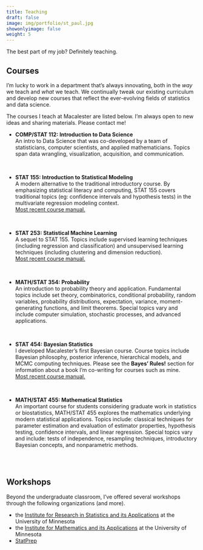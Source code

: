 ```yaml
---
title: Teaching
draft: false
image: img/portfolio/st_paul.jpg
showonlyimage: false
weight: 5
---
```


The best part of my job?  Definitely teaching.

<!--more-->

## Courses

I'm lucky to work in a department that's always innovating, both in the *way* we teach and *what* we teach.  We continually tweak our existing curriculum and develop new courses that reflect the ever-evolving fields of statistics and data science.  

The courses I teach at Macalester are listed below.  I'm always open to new ideas and sharing materials.  Please contact me!


- **COMP/STAT 112: Introduction to Data Science**    
    An intro to Data Science that was co-developed by a team of statisticians, computer scientists, and applied mathematicians. Topics span data wrangling, visualization, acquisition, and communication.
    
    
    
\


- **STAT 155: Introduction to Statistical Modeling**    
    A modern alternative to the traditional introductory course.  By emphasizing statistical literacy and computing, STAT 155 covers traditional topics (eg: confidence intervals and hypothesis tests) in the multivariate regression modeling context.        
    [Most recent course manual.](https://ajohns24.github.io/155_Spring_2022/)
    

\



- **STAT 253: Statistical Machine Learning**    
    A sequel to STAT 155. Topics include supervised learning techniques (including regression and classification) and unsupervised learning techniques (including clustering and dimension reduction).    
    [Most recent course manual.](https://ajohns24.github.io/253_Fall_2020/)
 
\



- **MATH/STAT 354: Probability**    
    An introduction to probability theory and application.  Fundamental topics include set theory, combinatorics, conditional probability, random variables, probability distributions, expectation, variance, moment-generating functions, and limit theorems.  Special topics vary and include computer simulation, stochastic processes, and advanced applications.


\



- **STAT 454: Bayesian Statistics**    
    I developed Macalester's first Bayesian course.  Course topics include Bayesian philosophy, posterior inference, hierarchical models, and MCMC computing techniques. Please see the **Bayes' Rules!** section for information about a book I'm co-writing for courses such as mine.    
    [Most recent course manual.](https://ajohns24.github.io/454_Fall_21/)


\



- **MATH/STAT 455: Mathematical Statistics**    
    An important course for students considering graduate work in statistics or biostatistics, MATH/STAT 455 explores the mathematics underlying modern statistical applications. Topics include: classical techniques for parameter estimation and evaluation of estimator properties, hypothesis testing, confidence intervals, and linear regression. Special topics vary and include: tests of independence, resampling techniques, introductory Bayesian concepts, and nonparametric methods.


\
\



## Workshops

Beyond the undergraduate classroom, I've offered several workshops through the following organizations (and more).




- the [Institute for Research in Statistics and its Applications](http://irsa.stat.umn.edu/) at the University of Minnesota    
- the [Institute for Mathematics and its Applications](https://www.ima.umn.edu/) at the University of Minnesota
- [StatPrep](http://statprep.org/)
